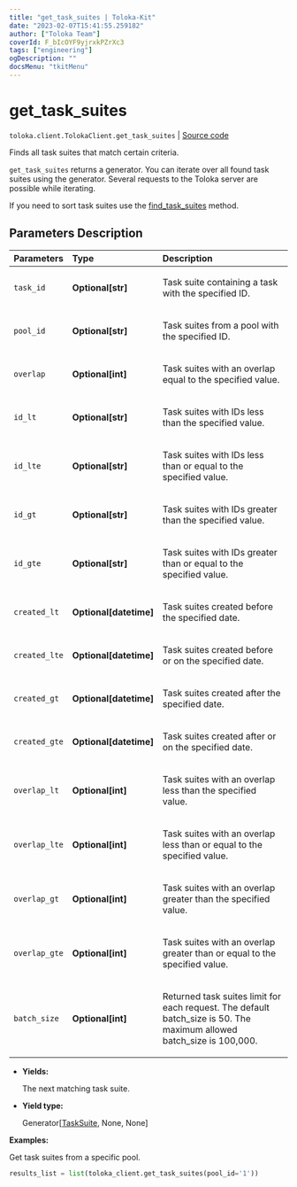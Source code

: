 ```yaml
---
title: "get_task_suites | Toloka-Kit"
date: "2023-02-07T15:41:55.259182"
author: ["Toloka Team"]
coverId: F_bIcOYF9yjrxkPZrXc3
tags: ["engineering"]
ogDescription: ""
docsMenu: "tkitMenu"
---
```


# get_task_suites
`toloka.client.TolokaClient.get_task_suites` | [Source code](https://github.com/Toloka/toloka-kit/blob/v1.1.3/src/client/__init__.py#L2640)

Finds all task suites that match certain criteria.

`get_task_suites` returns a generator. You can iterate over all found task suites using the generator. Several requests to the Toloka server are possible while iterating.

If you need to sort task suites use the [find_task_suites](/docs-new/toloka-kit/reference/toloka.client.TolokaClient.find_task_suites) method.

## Parameters Description

| Parameters | Type | Description |
| :----------| :----| :-----------|
`task_id`|**Optional\[str\]**|<p>Task suite containing a task with the specified ID.</p>
`pool_id`|**Optional\[str\]**|<p>Task suites from a pool with the specified ID.</p>
`overlap`|**Optional\[int\]**|<p>Task suites with an overlap equal to the specified value.</p>
`id_lt`|**Optional\[str\]**|<p>Task suites with IDs less than the specified value.</p>
`id_lte`|**Optional\[str\]**|<p>Task suites with IDs less than or equal to the specified value.</p>
`id_gt`|**Optional\[str\]**|<p>Task suites with IDs greater than the specified value.</p>
`id_gte`|**Optional\[str\]**|<p>Task suites with IDs greater than or equal to the specified value.</p>
`created_lt`|**Optional\[datetime\]**|<p>Task suites created before the specified date.</p>
`created_lte`|**Optional\[datetime\]**|<p>Task suites created before or on the specified date.</p>
`created_gt`|**Optional\[datetime\]**|<p>Task suites created after the specified date.</p>
`created_gte`|**Optional\[datetime\]**|<p>Task suites created after or on the specified date.</p>
`overlap_lt`|**Optional\[int\]**|<p>Task suites with an overlap less than the specified value.</p>
`overlap_lte`|**Optional\[int\]**|<p>Task suites with an overlap less than or equal to the specified value.</p>
`overlap_gt`|**Optional\[int\]**|<p>Task suites with an overlap greater than the specified value.</p>
`overlap_gte`|**Optional\[int\]**|<p>Task suites with an overlap greater than or equal to the specified value.</p>
`batch_size`|**Optional\[int\]**|<p>Returned task suites limit for each request. The default batch_size is 50. The maximum allowed batch_size is 100,000.</p>

* **Yields:**

  The next matching task suite.

* **Yield type:**

  Generator\[[TaskSuite](/docs-new/toloka-kit/reference/toloka.client.task_suite.TaskSuite), None, None\]

**Examples:**

Get task suites from a specific pool.

```python
results_list = list(toloka_client.get_task_suites(pool_id='1'))
```
